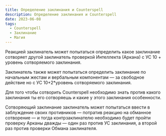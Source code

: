 ```yaml
---
title: Определение заклинания и Counterspell
description: Определение заклинания и Counterspell
date: 2023-06-08
tags:
  - Counterspell
  - Заклинание
  - Магия
---
```


Реакцией заклинатель может попытаться определить какое заклинание сотворяет другой заклинатель проверкой Интеллекта (Аркана) с УС 10 + уровень сотворяемого заклинания.

Заклинатель также может попытаться определить заклинание по начальным жестам и вербальным компонентам — за свободное действие но с УС 10+2*уровень сотворяемого заклинания.

Для того чтобы сотворить Counterspell необходимо знать против какого заклинания ты его сотворяешь и какие у этого заклинания особенности.

Сотворяющий заклинание заклинатель может попытаться ввести в заблуждение своих противников — потратив реакцию на обманное сотворение — и тогда контрзаклинателю необходимо будет пройти проверку Арканы дважды — один раз против УС заклинания, а второй раз против проверки Обмана заклинателя.